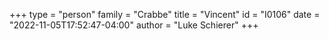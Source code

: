 +++
type = "person"
family = "Crabbe"
title = "Vincent"
id = "I0106"
date = "2022-11-05T17:52:47-04:00"
author = "Luke Schierer"
+++
